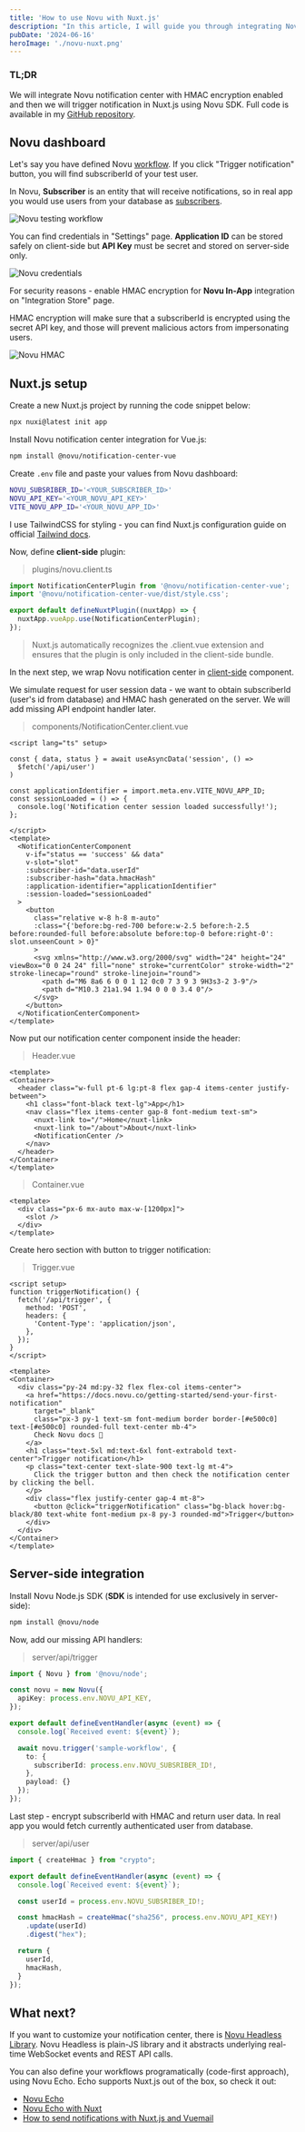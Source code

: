 ```yaml
---
title: 'How to use Novu with Nuxt.js'
description: "In this article, I will guide you through integrating Novu, an open source notification infrastructure, with Nuxt.js, the popular Vue.js framework."
pubDate: '2024-06-16'
heroImage: './novu-nuxt.png'
---
```


### TL;DR

We will integrate Novu notification center with HMAC encryption enabled and then we will trigger notification in Nuxt.js using Novu SDK.
Full code is available in my [GitHub repository](https://github.com/michaldziuba03/novu-nuxt).

## Novu dashboard

Let's say you have defined Novu [workflow](https://docs.novu.co/workflows/notification-workflows). If you click "Trigger notification" button, you will find subscriberId of your test user.

In Novu, **Subscriber** is an entity that will receive notifications, so in real app you would use users from your database as [subscribers](https://docs.novu.co/subscribers/subscribers).

![Novu testing workflow](../../assets/novu-nuxt-test-workflow.png)

You can find credentials in "Settings" page. **Application ID** can be stored safely on client-side but **API Key** must be secret and stored on server-side only.

![Novu credentials](../../assets/novu-nuxt-credentials.png)

For security reasons - enable HMAC encryption for **Novu In-App** integration on "Integration Store" page.

HMAC encryption will make sure that a subscriberId is encrypted using the secret API key, and those will prevent malicious actors from impersonating users.

![Novu HMAC](../../assets/novu-nuxt-hmac.png)


## Nuxt.js setup

Create a new Nuxt.js project by running the code snippet below:

```sh
npx nuxi@latest init app
```

Install Novu notification center integration for Vue.js:

```sh
npm install @novu/notification-center-vue
```

Create `.env` file and paste your values from Novu dashboard:

```sh
NOVU_SUBSRIBER_ID='<YOUR_SUBSCRIBER_ID>'
NOVU_API_KEY='<YOUR_NOVU_API_KEY>'
VITE_NOVU_APP_ID='<YOUR_NOVU_APP_ID>'
```

I use TailwindCSS for styling - you can find Nuxt.js configuration guide on official [Tailwind docs](https://tailwindcss.com/docs/guides/nuxtjs).

Now, define **client-side** plugin:

> plugins/novu.client.ts

```ts
import NotificationCenterPlugin from '@novu/notification-center-vue';
import '@novu/notification-center-vue/dist/style.css';

export default defineNuxtPlugin((nuxtApp) => {
  nuxtApp.vueApp.use(NotificationCenterPlugin);
});
```

> Nuxt.js automatically recognizes the .client.vue extension and ensures that the plugin is only included in the client-side bundle.

In the next step, we wrap Novu notification center in [client-side](https://nuxt.com/docs/guide/directory-structure/components#client-components) component.

We simulate request for user session data - we want to obtain subscriberId (user's id from database) and HMAC hash generated on the server.
We will add missing API endpoint handler later.

> components/NotificationCenter.client.vue

```vue
<script lang="ts" setup>

const { data, status } = await useAsyncData('session', () =>
  $fetch('/api/user')
)

const applicationIdentifier = import.meta.env.VITE_NOVU_APP_ID;
const sessionLoaded = () => {
  console.log('Notification center session loaded successfully!');
};

</script>
<template>
  <NotificationCenterComponent
    v-if="status == 'success' && data"
    v-slot="slot"
    :subscriber-id="data.userId"
    :subscriber-hash="data.hmacHash"
    :application-identifier="applicationIdentifier"
    :session-loaded="sessionLoaded"
  >
    <button 
      class="relative w-8 h-8 m-auto"
      :class="{'before:bg-red-700 before:w-2.5 before:h-2.5 before:rounded-full before:absolute before:top-0 before:right-0': slot.unseenCount > 0}"
      >
      <svg xmlns="http://www.w3.org/2000/svg" width="24" height="24" viewBox="0 0 24 24" fill="none" stroke="currentColor" stroke-width="2" stroke-linecap="round" stroke-linejoin="round">
        <path d="M6 8a6 6 0 0 1 12 0c0 7 3 9 3 9H3s3-2 3-9"/>
        <path d="M10.3 21a1.94 1.94 0 0 0 3.4 0"/>
      </svg>
    </button>
  </NotificationCenterComponent>
</template>
```

Now put our notification center component inside the header:

> Header.vue
```vue
<template>
<Container>
  <header class="w-full pt-6 lg:pt-8 flex gap-4 items-center justify-between">
    <h1 class="font-black text-lg">App</h1>
    <nav class="flex items-center gap-8 font-medium text-sm">
      <nuxt-link to="/">Home</nuxt-link>
      <nuxt-link to="/about">About</nuxt-link>
      <NotificationCenter />
    </nav>
  </header>
</Container>
</template>
```

> Container.vue
```vue
<template>
  <div class="px-6 mx-auto max-w-[1200px]">
    <slot />
  </div>
</template>
```

Create hero section with button to trigger notification:

> Trigger.vue
```vue
<script setup>
function triggerNotification() {
  fetch('/api/trigger', {
    method: 'POST',
    headers: {
      'Content-Type': 'application/json',
    },
  });
}
</script>

<template>
<Container>
  <div class="py-24 md:py-32 flex flex-col items-center">
    <a href="https://docs.novu.co/getting-started/send-your-first-notification"
      target="_blank"
      class="px-3 py-1 text-sm font-medium border border-[#e500c0] text-[#e500c0] rounded-full text-center mb-4">
      Check Novu docs 🚀
    </a>
    <h1 class="text-5xl md:text-6xl font-extrabold text-center">Trigger notification</h1>
    <p class="text-center text-slate-900 text-lg mt-4">
      Click the trigger button and then check the notification center by clicking the bell.
    </p>
    <div class="flex justify-center gap-4 mt-8">
      <button @click="triggerNotification" class="bg-black hover:bg-black/80 text-white font-medium px-8 py-3 rounded-md">Trigger</button>
    </div>
  </div>
</Container>
</template>
```

## Server-side integration

Install Novu Node.js SDK (**SDK** is intended for use exclusively in server-side):

```sh
npm install @novu/node
```

Now, add our missing API handlers:

> server/api/trigger

```ts
import { Novu } from '@novu/node';

const novu = new Novu({
  apiKey: process.env.NOVU_API_KEY,
});

export default defineEventHandler(async (event) => {
  console.log(`Received event: ${event}`);

  await novu.trigger('sample-workflow', {
    to: {
      subscriberId: process.env.NOVU_SUBSRIBER_ID!,
    },
    payload: {}
  });
});
```

Last step - encrypt subscriberId with HMAC and return user data. In real app you would fetch currently authenticated user from database.

> server/api/user

```ts
import { createHmac } from "crypto";

export default defineEventHandler(async (event) => {
  console.log(`Received event: ${event}`);

  const userId = process.env.NOVU_SUBSRIBER_ID!;

  const hmacHash = createHmac("sha256", process.env.NOVU_API_KEY!)
    .update(userId)
    .digest("hex");

  return {
    userId,
    hmacHash,
  }
});
```

## What next?

If you want to customize your notification center, there is [Novu Headless Library](https://docs.novu.co/guides/headless-notification-center-guide). Novu Headless is plain-JS library and it abstracts underlying real-time WebSocket events and REST API calls.

You can also define your workflows programatically (code-first approach), using Novu Echo. Echo supports Nuxt.js out of the box, so check it out: 

- [Novu Echo](https://docs.novu.co/echo/quickstart)
- [Novu Echo with Nuxt](https://docs.novu.co/echo/sdk/frameworks/nuxt)
- [How to send notifications with Nuxt.js and Vuemail](https://docs.novu.co/guides/echo-guides/echo-nuxt-vuemail)
